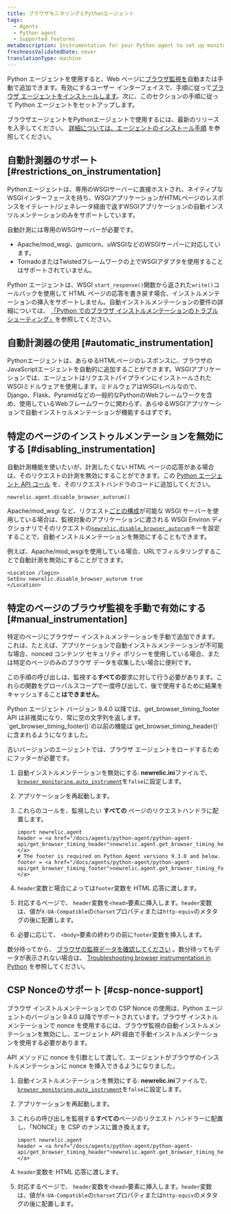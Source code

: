 ```yaml
---
title: ブラウザモニタリングとPythonエージェント
tags:
  - Agents
  - Python agent
  - Supported features
metaDescription: Instrumentation for your Python agent to set up monitoring with browser instrumentation.
freshnessValidatedDate: never
translationType: machine
---
```


Python エージェントを使用すると、Web ページに[ブラウザ監視を](/docs/browser/new-relic-browser/getting-started/introduction-new-relic-browser)自動または手動で追加できます。有効にする<InlinePopover type="browser"/>ユーザー インターフェイスで、手順に従って[ブラウザ エージェントをインストールします](/docs/browser/new-relic-browser/installation/install-new-relic-browser-agent)。次に、このセクションの手順に従って Python エージェントをセットアップします。

ブラウザエージェントをPythonエージェントで使用するには、最新のリリースを入手してください。 [詳細については、エージェントのインストール手順](/docs/agents/python-agent/installation-and-configuration/python-agent-installation) を参照してください。

## 自動計測器のサポート [#restrictions_on_instrumentation]

Pythonエージェントは、専用のWSGIサーバーに直接ホストされ、ネイティブなWSGIインターフェースを持ち、WSGIアプリケーションがHTMLページのレスポンスをイテレート/ジェネレータ経由で返すWSGIアプリケーションの自動インスツルメンテーションのみをサポートしています。

自動計測には専用のWSGIサーバーが必要です。

* Apache/mod_wsgi、gunicorn、uWSGIなどのWSGIサーバーに対応しています。
* TornadoまたはTwistedフレームワークの上でWSGIアダプタを使用することはサポートされていません。

Python エージェントは、WSGI `start_response()`関数から返された`write()`コールバックを使用して HTML ページの応答を書き戻す場合、インストルメンテーションの挿入をサポートしません。自動インストルメンテーションの要件の詳細については、 [「Python でのブラウザ インストルメンテーションのトラブルシューティング」](/docs/agents/python-agent/troubleshooting/troubleshooting-page-load-timing-python)を参照してください。

## 自動計測器の使用 [#automatic_instrumentation]

Pythonエージェントは、あらゆるHTMLページのレスポンスに、ブラウザのJavaScriptエージェントを自動的に追加することができます。WSGIアプリケーションでは、エージェントはリクエストパイプラインにインストールされたWSGIミドルウェアを使用します。ミドルウェアはWSGIレベルなので、Django、Flask、Pyramidなどの一般的なPythonのWebフレームワークを含め、使用しているWebフレームワークに関わらず、あらゆるWSGIアプリケーションで自動インストゥルメンテーションが機能するはずです。

## 特定のページのインストゥルメンテーションを無効にする [#disabling_instrumentation]

自動計測機能を使いたいが、計測したくない HTML ページの応答がある場合は、そのリクエストの計測を無効にすることができます。この [Python エージェント API コール](/docs/agents/python-agent/installation-configuration/python-agent-configuration#disable_browser_autorum) を、そのリクエストハンドラのコードに追加してください。

```
newrelic.agent.disable_browser_autorum()
```

Apache/mod_wsgi など、リクエスト[ごとの構成](/docs/agents/python-agent/installation-configuration/python-agent-configuration#per-request-configuration)が可能な WSGI サーバーを使用している場合は、監視対象のアプリケーションに渡される WSGI Environ ディクショナリでそのリクエストの[`newrelic.disable_browser_autorum`](/docs/agents/python-agent/installation-configuration/python-agent-configuration#disable_browser_autorum)キーを設定することで、自動インストルメンテーションを無効にすることもできます。

例えば、Apache/mod_wsgiを使用している場合、URLでフィルタリングすることで自動計測を無効にすることができます。

```
<Location /login>
SetEnv newrelic.disable_browser_autorum true
</Location>
```

## 特定のページのブラウザ監視を手動で有効にする [#manual_instrumentation]

特定のページにブラウザー インストルメンテーションを手動で追加できます。これは、たとえば、アプリケーションで自動インストルメンテーションが不可能な場合、nonced コンテンツ セキュリティ ポリシーを使用している場合、または特定のページのみのブラウザ データを収集したい場合に便利です。

この手順の呼び出しは、監視する**すべての**要求に対して行う必要があります。これらの関数をグローバルスコープで一度呼び出して、後で使用するために結果をキャッシュすること**はできません**。

<Callout variant="important">
  Python エージェント バージョン 9.4.0 以降では、get_browser_timing_footer API は非推奨になり、常に空の文字列を返します。`get_browser_timing_footer()`の以前の機能は`get_browser_timing_header()`に含まれるようになりました。

  古いバージョンのエージェントでは、ブラウザ エージェントをロードするためにフッターが必要です。
</Callout>

1. 自動インストルメンテーションを無効にする: **newrelic.ini**ファイルで、 [`browser_monitoring.auto_instrument`](/docs/agents/python-agent/installation-configuration/python-agent-configuration#browser-auto)を`false`に設定します。

2. アプリケーションを再起動します。

3. これらのコールを、監視したい **すべての** ページのリクエストハンドラに配置します。

   ```
   import newrelic.agent
   header = <a href="/docs/agents/python-agent/python-agent-api/get_browser_timing_header">newrelic.agent.get_browser_timing_header()</a>
   # The footer is required on Python Agent versions 9.3.0 and below.
   footer = <a href="/docs/agents/python-agent/python-agent-api/get_browser_timing_footer">newrelic.agent.get_browser_timing_footer()</a>
   ```

4. `header`変数と場合によっては`footer`変数を HTML 応答に渡します。

5. 対応するページで、 `header`変数を`<head>`要素に挿入します。`header`変数は、値が`X-UA-Compatible`の`charset`プロパティまたは`http-equiv`のメタタグの後に配置します。

6. 必要に応じて、 `<body>`要素の終わりの前に`footer`変数を挿入します。

数分待ってから、 [ブラウザの監視データを確認してください](/docs/browser/new-relic-browser/getting-started/browser-overview-website-performance-glance) 。数分待ってもデータが表示されない場合は、 [Troubleshooting browser instrumentation in Python](/docs/agents/python-agent/troubleshooting/troubleshooting-page-load-timing-python) を参照してください。

## CSP Nonceのサポート [#csp-nonce-support]

ブラウザ インストルメンテーションでの CSP Nonce の使用は、Python エージェントのバージョン 9.4.0 以降でサポートされています。ブラウザ インストルメンテーションで nonce を使用するには、ブラウザ監視の自動インストルメンテーションを無効にし、エージェント API 経由で手動インストルメンテーションを使用する必要があります。

API メソッドに nonce を引数として渡して、エージェントがブラウザのインストルメンテーションに nonce を挿入できるようになりました。

1. 自動インストルメンテーションを無効にする: **newrelic.ini**ファイルで、 [`browser_monitoring.auto_instrument`](/docs/agents/python-agent/installation-configuration/python-agent-configuration#browser-auto)を`false`に設定します。

2. アプリケーションを再起動します。

3. これらの呼び出しを監視する**すべての**ページのリクエスト ハンドラーに配置し、「NONCE」を CSP のナンスに置き換えます。

   ```
   import newrelic.agent
   header = <a href="/docs/agents/python-agent/python-agent-api/get_browser_timing_header">newrelic.agent.get_browser_timing_header("NONCE")</a>
   ```

4. `header`変数を HTML 応答に渡します。

5. 対応するページで、 `header`変数を`<head>`要素に挿入します。`header`変数は、値が`X-UA-Compatible`の`charset`プロパティまたは`http-equiv`のメタタグの後に配置します。